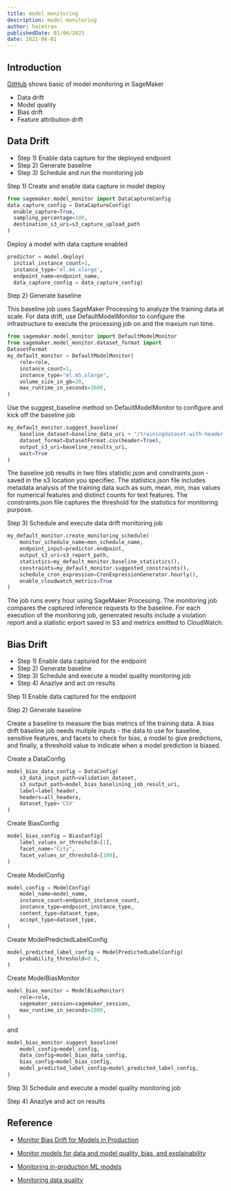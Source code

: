 ```yaml
---
title: model monitoring
description: model monitoring
author: haimtran
publishedDate: 01/06/2023
date: 2022-06-01
---
```


## Introduction

[GitHub]() shows basic of model monitoring in SageMaker

- Data drift
- Model quality
- Bias drift
- Feature attribution drift

## Data Drift

- Step 1) Enable data capture for the deployed endpoint
- Step 2) Generate baseline
- Step 3) Schedule and run the monitoring job

Step 1) Create and enable data capture in model deploy

```py
from sagemaker.model_monitor import DataCaptureConfig
data_capture_config = DataCaptureConfig(
  enable_capture=True,
  sampling_percentage=100,
  destination_s3_uri=s3_capture_upload_path
)
```

Deploy a model with data capture enabled

```py
predictor = model.deploy(
  initial_instance_count=1,
  instance_type='ml.m4.xlarge',
  endpoint_name=endpoint_name,
  data_capture_config = data_capture_config)
```

Step 2) Generate baseline

This baseline job uses SageMaker Processing to analyze the training data at scale. For data drift, use DefaultModelMonitor to configure the infrastructure to execute the processing job on and the maxium run time.

```py
from sagemaker.model_monitor import DefaultModelMonitor
from sagemaker.model_monitor.dataset_format import
DatasetFormat
my_default_monitor = DefaultModelMonitor(
    role=role,
    instance_count=1,
    instance_type="ml.m5.xlarge",
    volume_size_in_gb=20,
    max_runtime_in_seconds=3600,
)
```

Use the suggest_baseline method on DefaultModelMonitor to configure and kick off the baseline job

```py
my_default_monitor.suggest_baseline(
    baseline_dataset=baseline_data_uri + "/trainingdataset-with-header.csv",
    dataset_format=DatasetFormat.csv(header=True),
    output_s3_uri=baseline_results_uri,
    wait=True
)
```

The baseline job results in two files statistic.json and constraints.json - saved in the s3 location you specifiec. The statistics.json file includes metadata analysis of the training data such as sum, mean, min, max values for numerical features and distinct counts for text features. The constraints.json file captures the threshold for the statistics for monitoring purpose.

Step 3) Schedule and execute data drift monitoring job

```py
my_default_monitor.create_monitoring_schedule(
    monitor_schedule_name=mon_schedule_name,
    endpoint_input=predictor.endpoint,
    output_s3_uri=s3_report_path,
    statistics=my_default_monitor.baseline_statistics(),
    constraints=my_default_monitor.suggested_constraints(),
    schedule_cron_expression=CronExpressionGenerator.hourly(),
    enable_cloudwatch_metrics=True
)
```

The job runs every hour using SageMaker Processing. The monitoring job compares the captured inference requests to the baseline. For each execution of the monitoring job, genenrated results include a violation report and a statistic erport saved in S3 and metrics emitted to CloudWatch.

## Bias Drift

- Step 1) Enable data captured for the endpoint
- Step 2) Generate baseline
- Step 3) Schedule and execute a model quality monitoring job
- Step 4) Anazlye and act on results

Step 1) Enable data captured for the endpoint

Step 2) Generate baseline

Create a baseline to measure the bias metrics of the training data. A bias drift baseline job needs mutiple inputs - the data to use for baseline, sensitive features, and facets to check for bias, a model to give predictions, and finally, a threshold value to indicate when a model prediction is biased.

Create a DataConfig

```py
model_bias_data_config = DataConfig(
    s3_data_input_path=validation_dataset,
    s3_output_path=model_bias_baselining_job_result_uri,
    label=label_header,
    headers=all_headers,
    dataset_type='CSV'
)
```

Create BiasConfig

```py
model_bias_config = BiasConfig(
    label_values_or_threshold=[1],
    facet_name="City",
    facet_values_or_threshold=[100],
)
```

Create ModelConfig

```py
model_config = ModelConfig(
    model_name=model_name,
    instance_count=endpoint_instance_count,
    instance_type=endpoint_instance_type,
    content_type=dataset_type,
    accept_type=dataset_type,
)
```

Create ModelPredictedLabelConfig

```py
model_predicted_label_config = ModelPredictedLabelConfig(
    probability_threshold=0.8,
)
```

Create ModelBiasMonitor

```py
model_bias_monitor = ModelBiasMonitor(
    role=role,
    sagemaker_session=sagemaker_session,
    max_runtime_in_seconds=1800,
)
```

and

```py
model_bias_monitor.suggest_baseline(
    model_config=model_config,
    data_config=model_bias_data_config,
    bias_config=model_bias_config,
    model_predicted_label_config=model_predicted_label_config,
)
```

Step 3) Schedule and execute a model quality monitoring job

Step 4) Anazlye and act on results

## Reference

- [Monitor Bias Drift for Models in Production](https://docs.aws.amazon.com/sagemaker/latest/dg/clarify-model-monitor-bias-drift.html)

- [Monitor models for data and model quality, bias, and explainability](https://docs.aws.amazon.com/sagemaker/latest/dg/model-monitor.html)

- [Monitoring in-production ML models](https://aws.amazon.com/blogs/machine-learning/monitoring-in-production-ml-models-at-large-scale-using-amazon-sagemaker-model-monitor/)

- [Monitoring data quality](https://aws.amazon.com/blogs/awsmarketplace/monitoring-data-quality-in-third-party-models-with-amazon-sagemaker-model-monitor/)
